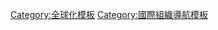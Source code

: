 {{Navbox
|name = 世界主义和世界政府专题
|state = {{{state|collapsed}}}
|title = [[世界主义]]和[[世界政府]]
|image =
|groupstyle = padding:0.35em 1.0em; line-height:1.1em; <!--reduces wide gap between wrapped groupname lines-->
|liststyle = padding:0.25em 0; line-height:1.4em; <!--otherwise lists can appear to form continuous whole-->

| listclass = hlist
|group1 = 理论
|list1 = * [[超國家主義 (國際關係)|超国家主义]]
* [[联邦主义]]
* [[政府間主義]]
* [[反民族主义]]
* [[全球化]]
* [[民主和平论]]
* [[價值觀外交]]
* [[全球帝国]]
* [[世界主义]]
* [[超国家联盟]]
* [[世界和平]]
* [[单一制]]
* [[複合制]]
** [[邦联制]]
** [[联邦制]]
* [[全球主義]]

|group2 = 主要[[国际组织]]
|list2 = * [[联合国|联合国（UN）]]
* [[红十字国际委员会|红十字国际委员会（ICRC）]]
* [[红十字会与红新月会国际联合会|红十字会与红新月会国际联合会（IFRC）]]
* [[無國界醫生|無國界醫生（MSF）]]
* [[國際特赦組織|國際特赦組織（Amnesty）]]
* [[人权观察|人權觀察組織（HRW）]]
* [[世界贸易组织|世界贸易组织（WTO）]]
* [[世界银行|世界银行（WBG）]]
* [[国际货币基金组织|国际货币基金组织（IMF）]]
* [[国际刑警组织|国际刑警组织（ICPO）]]
* [[國際標準化組織|国际标准化组织（ISO）]]
* [[無代表國家和民族組織|無代表國家及民族組織（UNPO）]]

|group3 = 国际议会组织
|list3 = * [[各国议会联盟]]
* [[联合国大会]]
* [[欧洲议会]]
* [[阿拉伯议会]]
* [[突厥議會]]
* [[非洲议会]]
* [[拉美议会]]
* [[南美洲议会]]

|group4 = 国际司法机构
|list4 = * [[常设仲裁法院]]
* [[国际法院]]
* [[国际刑事法院]]
{{Navbox subgroup
| groupstyle = 
| liststyle  = 

| group1 = 特設國際刑事庭
| list1  = 
* [[纽伦堡审判|欧洲国际军事法庭]]
* [[远东国际军事法庭]]
* [[前南斯拉夫问题国际刑事法庭]]
* [[卢旺达问题国际刑事法庭]]
* [[柬埔寨法院特別法庭]]
* [[东帝汶国际法庭]]
* [[联合国黎巴嫩特别法庭]]
* [[塞拉利昂特别法庭]]
}}
{{Navbox subgroup
| groupstyle = 
| liststyle  = 

| group1 = 區域性法庭
| list1  = 
* [[美洲国家人权法庭]]
* [[欧洲法院]]
* [[欧洲人权法院]]
* [[非洲法庭]]
* [[加勒比法庭]]
}}
|group5 = 區域性组织
|list5 = * [[亚太经济合作组织|亚洲太平洋经济合作组织（APEC）]]
* [[东南亚国家联盟|东南亚国家联盟（ASEAN）]]
* [[太平洋共同体|太平洋共同体（SPC）]]
* [[太平洋岛国论坛|太平洋岛国论坛（PIF）]]
* [[上海合作组织|上海合作组织（SCO）]]
* [[英联邦|-{zh-hans:英联邦;zh-hant:英聯邦;zh-tw:大英國協}-（The Commonwealth）]]
* [[西非国家经济共同体|西非国家经济共同体（CEDEAO）]]
* [[中部非洲国家经济共同体|中部非洲国家经济共同体（CEEAC）]]
* [[葡萄牙語國家共同體|葡萄牙語國家共同體 (CPLP)]]
* [[法语国家及地区国际组织|法语国家及地区国际组织（La Francophonie）]]
* [[北大西洋公约组织|北大西洋公约组织（NATO）]]
* [[集体安全条约组织|集体安全条约组织（CSTO）]]
* [[欧洲委员会|欧洲委员会（CoE）（非欧盟机构）]]
* [[欧洲联盟|欧洲联盟（EU）]]
* [[拉丁语联盟|拉丁语联盟（LU）]]
* [[非洲联盟|非洲联盟（AU）]]
* [[阿拉伯国家联盟|阿拉伯国家联盟（AL）]]
* [[伊斯兰会议组织|伊斯兰会议组织（OIC）]]
* [[南亚区域合作联盟|南亚区域合作联盟（SAARC）]]
* [[东非共同体|东非共同体（EAC）]]
* [[加勒比国家联盟|加勒比國家聯盟（ACS）]]
* [[中美洲統合體|中美洲统合体（SICA）]]
* [[南美洲国家联盟|南美洲国家联盟（USAN）]]
*[[拉丁美洲和加勒比国家共同体|拉丁美洲和加勒比國家共同體（CELAC）]]
* [[美洲国家组织|美洲国家组织（OAS）]]
* [[獨立國家聯合體|獨立國家聯合體（CIS）]]
* [[南方共同市場|南方共同市場（Mercosur）]]
* [[亚洲基础设施投资银行|亚洲基础设施投资银行（AIIB）]]
* [[二十国集团|二十国集团（G20）]]
* [[区域全面经济伙伴关系协定|区域全面经济伙伴关系协定（RCEP）]]
* [[全面与进步跨太平洋伙伴关系协定|全面与进步跨太平洋伙伴关系协定（CPTPP）]]
|group6 = 法律和条约
|list6 = * [[国际法]]
* [[国际人道法]]
* [[国际私法]]
* [[国际人权公约|國際人權憲章]]
* [[超国家法]]
* [[日内瓦公约]]
* [[联合国宪章]]
* [[国际刑事法院罗马规约]]
* [[京都议定书]]
* [[歐洲聯盟基本條約]]
* [[欧盟法律]]
* [[巴黎協定]]

|group7 = 历史
|list7 = * [[国际联盟]]
* [[华沙条约组织]]
* [[第三国际|共产国际]]
** [[世界革命]]
* [[大東亞共榮圈]]
* [[经济互助委员会]]
* [[大英帝国]]
* [[帝國聯邦]]

|group8 = 建议和观念
|list8 = * [[世界政府]]
* [[联合国议会大会]]
* [[非洲合众国]]
* [[东非联邦]]
* [[中亚联盟]]
* [[太平洋同盟]]
* [[北美洲联盟]]
* [[歐羅巴合眾國]]
* [[CANZUK]]
* [[東亞共同體|東亞共同體（EAC）]]
* [[中華聯邦主義]]
|group9 = 国际运动
|list9 = * [[国际红十字与红新月运动]]
* [[民主輸出]]
* [[世界联邦运动]]
* [[全球公民运动]]
* [[世界公民]]
|group10 = 文化
|list10 = * [[巴哈伊信仰]]
* [[人文主义]]
* [[国际辅助语]]
** [[世界语]]
** [[逻辑语]]
** [[國際手語]]
* [[公制]]
** [[公制化]]
** [[國際單位制]]
** [[萬國碼]]
* [[历法改革|改革曆法]]
** [[人元紀年]]
* [[第三文化小孩|第三文化兒童]]
}}<noinclude>
{{collapsible option}}
[[Category:全球化模板]]
[[Category:國際組織導航模板]]
</noinclude>
